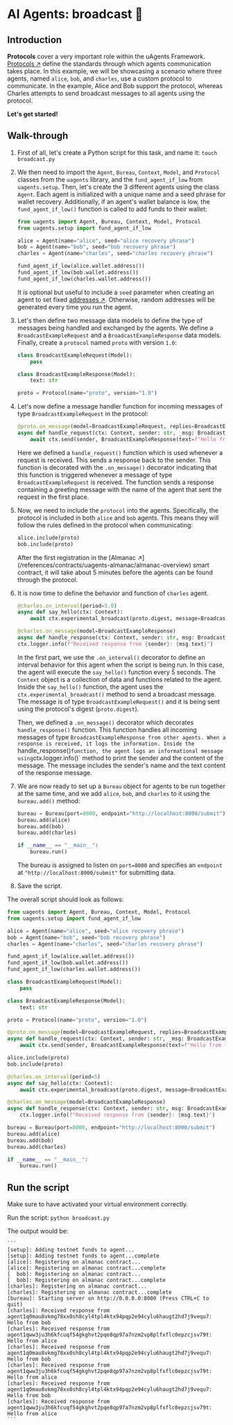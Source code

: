 
# AI Agents: broadcast 📡

## Introduction

**Protocols** cover a very important role within the uAgents Framework. [Protocols ↗️](/references/uagents/uagents-protocols/agent-protocols) define the standards through which agents communication takes place. In this example, we will be showcasing a scenario where three agents, named `alice`, `bob`, and `charles`, use a custom protocol to communicate. In the example, Alice and Bob support the protocol, whereas Charles attempts to send broadcast messages to all agents using the protocol.

**Let's get started!**

## Walk-through

1. First of all, let's create a Python script for this task, and name it: `touch broadcast.py`

2. We then need to import the `Agent`, `Bureau`, `Context`, `Model`, and `Protocol` classes from the `uagents` library, and the `fund_agent_if_low` from `uagents.setup`. Then, let's create the 3 different agents using the class `Agent`. Each agent is initialized with a unique name and a seed phrase for wallet recovery. Additionally, if an agent's wallet balance is low, the `fund_agent_if_low()` function is called to add funds to their wallet:

    ```py copy
    from uagents import Agent, Bureau, Context, Model, Protocol
    from uagents.setup import fund_agent_if_low

    alice = Agent(name="alice", seed="alice recovery phrase")
    bob = Agent(name="bob", seed="bob recovery phrase")
    charles = Agent(name="charles", seed="charles recovery phrase")

    fund_agent_if_low(alice.wallet.address())
    fund_agent_if_low(bob.wallet.address())
    fund_agent_if_low(charles.wallet.address())
    ```

   It is optional but useful to include a `seed` parameter when creating an agent to set fixed [addresses ↗️](/guides/agents/getting-uagent-address)️. Otherwise, random addresses will be generated every time you run the agent.

3. Let's then define two message data models to define the type of messages being handled and exchanged by the agents. We define a `BroadcastExampleRequest` and a `BroadcastExampleResponse` data models. Finally, create a `protocol` named `proto` with version `1.0`:

    ```py copy
    class BroadcastExampleRequest(Model):
        pass

    class BroadcastExampleResponse(Model):
        text: str

    proto = Protocol(name="proto", version="1.0")
    ```
4. Let's now define a message handler function for incoming messages of type `BroadcastExampleRequest` in the protocol:

    ```py copy
    @proto.on_message(model=BroadcastExampleRequest, replies=BroadcastExampleResponse)
    async def handle_request(ctx: Context, sender: str, _msg: BroadcastExampleRequest):
        await ctx.send(sender, BroadcastExampleResponse(text=f"Hello from {ctx.name}"))
    ```

    Here we defined a `handle_request()` function which is used whenever a request is received. This sends a response back to the sender. This function is decorated with the `.on_message()` decorator indicating that this function is triggered whenever a message of type `BroadcastExampleRequest` is received. The function sends a response containing a greeting message with the name of the agent that sent the request in the first place.

5. Now, we need to include the `protocol` into the agents. Specifically, the protocol is included in both `alice` and `bob` agents. This means they will follow the rules defined in the protocol when communicating:

    ```py copy
    alice.include(proto)
    bob.include(proto)
    ```

    <Callout type="info" emoji="ℹ️">
      After the first registration in the [Almanac ↗️](/references/contracts/uagents-almanac/almanac-overview) smart contract, it will take about 5 minutes before the agents can be found through the protocol.
    </Callout>

6. It is now time to define the behavior and function of `charles` agent.

    ```py copy
    @charles.on_interval(period=5.0)
    async def say_hello(ctx: Context):
        await ctx.experimental_broadcast(proto.digest, message=BroadcastExampleRequest())

    @charles.on_message(model=BroadcastExampleResponse)
    async def handle_response(ctx: Context, sender: str, msg: BroadcastExampleResponse):
    ctx.logger.info(f"Received response from {sender}: {msg.text}")
    ```

   In the first part, we use the `.on_interval()` decorator to define an interval behavior for this agent when the script is being run. In this case, the agent will execute the `say_hello()` function every 5 seconds. The `Context` object is a collection of data and functions related to the agent. Inside the `say_hello()` function, the agent uses the `ctx.experimental_broadcast()` method to send a broadcast message. The message is of type `BroadcastExampleRequest()` and it is being sent using the protocol's digest (`proto.digest`).

    Then, we defined a `.on_message()` decorator which decorates `handle_response()` function. This function handles all incoming messages of type `BroadcastExampleResponse from other agents. When a response is received, it logs the information. Inside the `handle_response()` function, the agent logs an informational message using `ctx.logger.info()` method to print the sender and the content of the message. The message includes the sender's name and the text content of the response message.

7. We are now ready to set up a `Bureau` object for agents to be run together at the same time, and we add `alice`, `bob`, and `charles` to it using the `bureau.add()` method:

    ```py copy
    bureau = Bureau(port=8000, endpoint="http://localhost:8000/submit")
    bureau.add(alice)
    bureau.add(bob)
    bureau.add(charles)

    if __name__ == "__main__":
        bureau.run()
    ```

    The bureau is assigned to listen on `port=8000` and specifies an `endpoint` at `"http://localhost:8000/submit"` for submitting data.

8. Save the script.

The overall script should look as follows:

```py copy filename="broadcast.py"
from uagents import Agent, Bureau, Context, Model, Protocol
from uagents.setup import fund_agent_if_low

alice = Agent(name="alice", seed="alice recovery phrase")
bob = Agent(name="bob", seed="bob recovery phrase")
charles = Agent(name="charles", seed="charles recovery phrase")

fund_agent_if_low(alice.wallet.address())
fund_agent_if_low(bob.wallet.address())
fund_agent_if_low(charles.wallet.address())

class BroadcastExampleRequest(Model):
    pass

class BroadcastExampleResponse(Model):
    text: str

proto = Protocol(name="proto", version="1.0")

@proto.on_message(model=BroadcastExampleRequest, replies=BroadcastExampleResponse)
async def handle_request(ctx: Context, sender: str, _msg: BroadcastExampleRequest):
    await ctx.send(sender, BroadcastExampleResponse(text=f"Hello from {ctx.name}"))

alice.include(proto)
bob.include(proto)

@charles.on_interval(period=5)
async def say_hello(ctx: Context):
    await ctx.experimental_broadcast(proto.digest, message=BroadcastExampleRequest())

@charles.on_message(model=BroadcastExampleResponse)
async def handle_response(ctx: Context, sender: str, msg: BroadcastExampleResponse):
    ctx.logger.info(f"Received response from {sender}: {msg.text}")

bureau = Bureau(port=8000, endpoint="http://localhost:8000/submit")
bureau.add(alice)
bureau.add(bob)
bureau.add(charles)

if __name__ == "__main__":
    bureau.run()
```

## Run the script

Make sure to have activated your virtual environment correctly.

Run the script: `python broadcast.py`

The output would be:

    ```
    [setup]: Adding testnet funds to agent...
    [setup]: Adding testnet funds to agent...complete
    [alice]: Registering on almanac contract...
    [alice]: Registering on almanac contract...complete
    [  bob]: Registering on almanac contract...
    [  bob]: Registering on almanac contract...complete
    [charles]: Registering on almanac contract...
    [charles]: Registering on almanac contract...complete
    [bureau]: Starting server on http://0.0.0.0:8000 (Press CTRL+C to quit)
    [charles]: Received response from agent1q0mau8vkmg78xx0sh8cyl4tpl4ktx94pqp2e94cylu6haugt2hd7j9vequ7: Hello from bob
    [charles]: Received response from agent1qww3ju3h6kfcuqf54gkghvt2pqe8qp97a7nzm2vp8plfxflc0epzcjsv79t: Hello from alice
    [charles]: Received response from agent1q0mau8vkmg78xx0sh8cyl4tpl4ktx94pqp2e94cylu6haugt2hd7j9vequ7: Hello from bob
    [charles]: Received response from agent1qww3ju3h6kfcuqf54gkghvt2pqe8qp97a7nzm2vp8plfxflc0epzcjsv79t: Hello from alice
    [charles]: Received response from agent1q0mau8vkmg78xx0sh8cyl4tpl4ktx94pqp2e94cylu6haugt2hd7j9vequ7: Hello from bob
    [charles]: Received response from agent1qww3ju3h6kfcuqf54gkghvt2pqe8qp97a7nzm2vp8plfxflc0epzcjsv79t: Hello from alice
    ```
